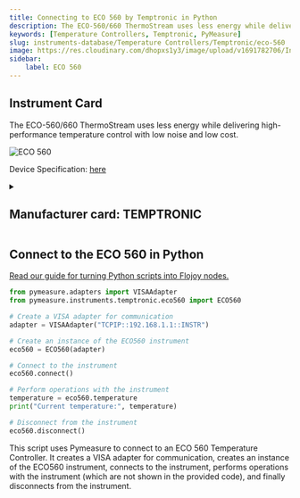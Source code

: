 ```yaml
---
title: Connecting to ECO 560 by Temptronic in Python
description: The ECO-560/660 ThermoStream uses less energy while delivering high-performance temperature control with low noise and low cost.
keywords: [Temperature Controllers, Temptronic, PyMeasure] 
slug: instruments-database/Temperature Controllers/Temptronic/eco-560 
image: https://res.cloudinary.com/dhopxs1y3/image/upload/v1691782706/Instruments/Temperature%20Controllers/ECO-560/ECO-560.webp
sidebar:
    label: ECO 560 
---
```



## Instrument Card

The ECO-560/660 ThermoStream uses less energy while delivering high-performance temperature control with low noise and low cost.

![ECO 560](https://res.cloudinary.com/dhopxs1y3/image/upload/v1691782706/Instruments/Temperature%20Controllers/ECO-560/ECO-560.webp)

Device Specification: [here](https://www.intestthermal.com/temptronic/brochure-request?brochure_title=ECO-560_660_Series_ThermoStream&brand_interest=Temptronic&brand_sub_folder=temptronic&file_name=ECO-560_660_Series_ThermoStream.pdf&product=ECO%20ThermoStream&hsLang=en)

<details style={{ marginTop: "15px"}}>
<summary><h2 style={{display:'inline'}}>Manufacturer card: TEMPTRONIC</h2></summary>

![TEMPTRONIC](https://res.cloudinary.com/dhopxs1y3/image/upload/v1692806163/Instruments/Vendor%20Logos/Temptronic.png)

**Temptronic** temperature forcing systems, are designed for testing and characterization of semiconductors, ICs, chips, electronics, and materials

- Headquarters: USA
- Yearly Revenue (millions, USD): 19
- Vendor Website: [here](https://www.intestthermal.com/temptronic)

</details>


<FeaturedInstrumentVideo category="TEMPERATURE_CONTROLLERS" />

## Connect to the ECO 560 in Python

[Read our guide for turning Python scripts into Flojoy nodes.](https://docs.flojoy.ai/contribution/blocks/custom-flojoy-block/)



<Tabs>
<TabItem value="Flojoy" label="Flojoy" className="flojoy-instrument-tabs">

<SectionsCard category="TEMPERATURE_CONTROLLERS" manufacturer="Temptronic"></SectionsCard>

</TabItem>
<TabItem value="PyMeasure" label="PyMeasure">

```python
from pymeasure.adapters import VISAAdapter
from pymeasure.instruments.temptronic.eco560 import ECO560

# Create a VISA adapter for communication
adapter = VISAAdapter("TCPIP::192.168.1.1::INSTR")

# Create an instance of the ECO560 instrument
eco560 = ECO560(adapter)

# Connect to the instrument
eco560.connect()

# Perform operations with the instrument
temperature = eco560.temperature
print("Current temperature:", temperature)

# Disconnect from the instrument
eco560.disconnect()
```

This script uses Pymeasure to connect to an ECO 560 Temperature Controller. It creates a VISA adapter for communication, creates an instance of the ECO560 instrument, connects to the instrument, performs operations with the instrument (which are not shown in the provided code), and finally disconnects from the instrument.

</TabItem>
</Tabs>